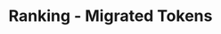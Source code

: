 ---
title: 'Ranking - Migrated Tokens'
openapi: '/en/api-reference/openapi-en.json GET /v1/ranking/{chain}/migrated'
---